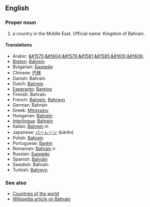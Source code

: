 ==English==

===Proper noun===

# a country in the Middle East. Official name: Kingdom of Bahrain.

====Translations====
*Arabic: [[&#1575;&#1604;&#1576;&#1581;&#1585;&#1610;&#1606;]]
*[[Breton]]: [[Bahrein]]
*Bulgarian: [[Бахрейн]]
*Chinese: [[巴林]]
*Danish: Bahrain
*Dutch: [[Bahrein]]
*[[Esperanto]]: [[Barejno]]
*Finnish: Bahrain
*French: [[Bahreïn]], [[Bahrayn]]
*German: Bahrain
*Greek: [[Μπαχρέιν]]
*Hungarian: [[Bahrein]]
*[[Interlingua]]: [[Bahrein]]
*Italian: [[Bahrein]] ''m''
*Japanese: [[バーレーン]] (bārēn)
*Polish: [[Bahrajn]]
*Portuguese: [[Barém]]
*Romanian: [[Bahrain]] ''n''
*Russian: [[Бахрейн]]
*Spanish: [[Bahráin]]
*Swedish: Bahrain
*Turkish: [[Bahreyn]]

===See also===
*[[Countries of the world]]
*[[en:Bahrain|Wikipedia article on Bahrain]]